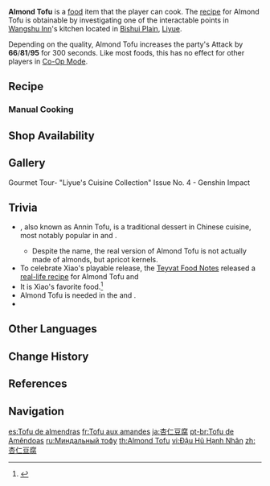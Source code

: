 {{Food Infobox
|id              = 108081
|name            = Almond Tofu
|description     = A dessert made
|desc_suspicious = from ground almonds. The almond milk is chilled without being properly ground and strained. You can only lie to yourself that its rough texture is what makes it special.
|desc_basic      = out of almond. It has a silky-smooth texture with a long-lasting aroma of almond. It's named tofu only because of its tofu-like shape.
|desc_delicious  = from ground almonds. It has the exquisite look and texture of a piece of white jade, and could pass as an art piece &mdash; so much so that you could not entertain the idea of actually eating it.
|type            = ATK-Boosting Dishes
|effectType      = ATK Up
|effect          = Increases all party members' ATK by (var1) for 300s.
|eff_att1        = ATK
|eff_suspicious1 = 66
|eff_basic1      = 81
|eff_delicious1  = 95
|quality         = 2
|variant         = "Sweet Dream"
|region          = Liyue
|recipe          = Interactable point in [[Wangshu Inn]]
|source1         = {{Sold By|Almond Tofu}}
}}
'''Almond Tofu''' is a [[food]] item that the player can cook. The [[recipe]] for Almond Tofu is obtainable by investigating one of the interactable points in [[Wangshu Inn]]'s kitchen located in [[Bishui Plain]], [[Liyue]].

Depending on the quality, Almond Tofu increases the party's Attack by '''66'''/'''81'''/'''95''' for 300 seconds. Like most foods, this has no effect for other players in [[Co-Op Mode]].

{{Special Dish|Xiao|"Sweet Dream"}}

==Recipe==
{{Recipe
|type = Cooking
|Milk = 3
|Sugar = 1
|Almond = 1
|sort = Milk;Sugar;Almond
}}

===Manual Cooking===
{{Manual Cooking}}

==Shop Availability==
{{Shop Availability}}

==Gallery==
<gallery>
Gourmet Tour- "Liyue's Cuisine Collection" Issue No. 4 - Genshin Impact
</gallery>

==Trivia==
* {{w|Annin tofu|Almond Tofu}}, also known as Annin Tofu, is a traditional dessert in Chinese cuisine, most notably popular in {{w|Beijing}} and {{w|Guangdong}}.
** Despite the name, the real version of Almond Tofu is not actually made of almonds, but apricot kernels.
* To celebrate Xiao's playable release, the [[Teyvat Food Notes]] released a [https://ys.mihoyo.com/main/news/detail/13899 real-life recipe] for Almond Tofu and {{LL|"Sweet Dream"|.}}
* It is Xiao's favorite food.<ref>{{Ref/VO|Xiao|Favorite Food}}</ref>
* Almond Tofu is needed in the {{Quest|Good Medicine Tastes Bitter}} and {{Quest|Yi Zhu's Snack}}.
* {{Related Items|type=variant}}

==Other Languages==
{{Other Languages
|en      = Almond Tofu
|zhs     = 杏仁豆腐
|zhs_rm  = Xìngrén Dòufu
|zht     = 杏仁豆腐
|zht_rm  = Xìngrén Dòufu
|zh_tl   = {{w|Annin tofu|Almond Tofu}}
|zh_note = {{zh|杏仁|rm=Xìngrén}} refers to apricot kernels, but the dish itself is often translated as "Almond Tofu."
|ja      = 杏仁豆腐
|ja_rm   = Annin Doufu<ref>{{Ref/VO|Xiao|Favorite Food: Almond Tofu|ja}}</ref>
|ja_tl   = Almond Tofu
|ko      = {{tt|행인두부|杏仁豆腐}}
|ko_tl   = Almond Tofu
|es      = Tofu de almendras
|es_tl   = Almond Tofu
|fr      = Tofu aux amandes
|fr_tl   = Almond Tofu
|ru      = Миндальный тофу
|ru_tl   = Almond Tofu
|th      = Almond Tofu
|vi      = {{tt|Đậu Hũ|豆腐}} {{tt|Hạnh Nhân|杏仁}}
|vi_tl   = Almond Tofu
|de      = Mandeltofu
|de_tl   = Almond Tofu
|id      = Almond Tofu
|pt      = Tofu de Amêndoas
|pt_tl   = Almond Tofu
|tr      = Badem Tofusu
|tr_tl   = Almond Tofu
|it      = Tofu di mandorle
|it_tl   = Almond Tofu
}}

==Change History==
{{Change History|1.0}}

==References==
{{Reflist|1}}

==Navigation==
{{Food Navbox}}

[[es:Tofu de almendras]]
[[fr:Tofu aux amandes]]
[[ja:杏仁豆腐]]
[[pt-br:Tofu de Amêndoas]]
[[ru:Миндальный тофу]]
[[th:Almond Tofu]]
[[vi:Đậu Hũ Hạnh Nhân]]
[[zh:杏仁豆腐]]